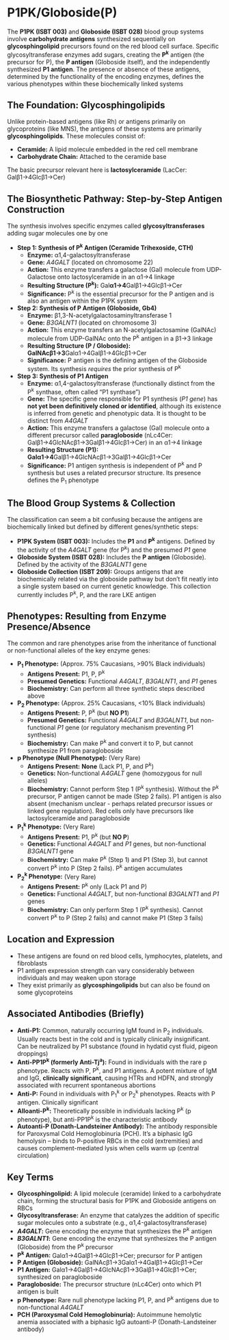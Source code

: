 # P1PK/Globoside(P) {-}

The **P1PK (ISBT 003)** and **Globoside (ISBT 028)** blood group systems involve **carbohydrate antigens** synthesized sequentially on **glycosphingolipid** precursors found on the red blood cell surface. Specific glycosyltransferase enzymes add sugars, creating the **P<sup>k</sup>** antigen (the precursor for P), the **P antigen** (Globoside itself), and the independently synthesized **P1 antigen**. The presence or absence of these antigens, determined by the functionality of the encoding enzymes, defines the various phenotypes within these biochemically linked systems

## **The Foundation: Glycosphingolipids** {-}

Unlike protein-based antigens (like Rh) or antigens primarily on glycoproteins (like MNS), the antigens of these systems are primarily **glycosphingolipids**. These molecules consist of:

*   **Ceramide:** A lipid molecule embedded in the red cell membrane
*   **Carbohydrate Chain:** Attached to the ceramide base

The basic precursor relevant here is **lactosylceramide** (LacCer: Galβ1→4Glcβ1→Cer)

## **The Biosynthetic Pathway: Step-by-Step Antigen Construction** {-}

The synthesis involves specific enzymes called **glycosyltransferases** adding sugar molecules one by one

*   **Step 1: Synthesis of P<sup>k</sup> Antigen (Ceramide Trihexoside, CTH)**
    *   **Enzyme:** α1,4-galactosyltransferase
    *   **Gene:** *A4GALT* (located on chromosome 22)
    *   **Action:** This enzyme transfers a galactose (Gal) molecule from UDP-Galactose onto lactosylceramide in an α1→4 linkage
    *   **Resulting Structure (P<sup>k</sup>):** Gal**α1→4**Galβ1→4Glcβ1→Cer
    *   **Significance:** P<sup>k</sup> is the essential precursor for the P antigen and is also an antigen within the P1PK system

*   **Step 2: Synthesis of P Antigen (Globoside, Gb4)**
    *   **Enzyme:** β1,3-N-acetylgalactosaminyltransferase 1
    *   **Gene:** *B3GALNT1* (located on chromosome 3)
    *   **Action:** This enzyme transfers an N-acetylgalactosamine (GalNAc) molecule from UDP-GalNAc onto the P<sup>k</sup> antigen in a β1→3 linkage
    *   **Resulting Structure (P / Globoside):** **GalNAcβ1→3**Galα1→4Galβ1→4Glcβ1→Cer
    *   **Significance:** P antigen is the defining antigen of the Globoside system. Its synthesis *requires* the prior synthesis of P<sup>k</sup>

*   **Step 3: Synthesis of P1 Antigen**
    *   **Enzyme:** α1,4-galactosyltransferase (functionally distinct from the P<sup>k</sup> synthase, often called "P1 synthase")
    *   **Gene:** The specific gene responsible for P1 synthesis (*P1 gene*) has **not yet been definitively cloned or identified**, although its existence is inferred from genetic and phenotypic data. It is thought to be distinct from *A4GALT*
    *   **Action:** This enzyme transfers a galactose (Gal) molecule onto a different precursor called **paragloboside** (nLc4Cer: Galβ1→4GlcNAcβ1→3Galβ1→4Glcβ1→Cer) in an α1→4 linkage
    *   **Resulting Structure (P1):** **Galα1→4**Galβ1→4GlcNAcβ1→3Galβ1→4Glcβ1→Cer
    *   **Significance:** P1 antigen synthesis is independent of P<sup>k</sup> and P synthesis but uses a related precursor structure. Its presence defines the P<sub>1</sub> phenotype

## **The Blood Group Systems & Collection** {-}

The classification can seem a bit confusing because the antigens are biochemically linked but defined by different genes/synthetic steps:

*   **P1PK System (ISBT 003):** Includes the **P1** and **P<sup>k</sup>** antigens. Defined by the activity of the *A4GALT* gene (for P<sup>k</sup>) and the presumed *P1* gene
*   **Globoside System (ISBT 028):** Includes the **P antigen** (Globoside). Defined by the activity of the *B3GALNT1* gene
*   **Globoside Collection (ISBT 209):** Groups antigens that are biochemically related via the globoside pathway but don't fit neatly into a single system based on current genetic knowledge. This collection currently includes P<sup>k</sup>, P, and the rare LKE antigen

## **Phenotypes: Resulting from Enzyme Presence/Absence** {-}

The common and rare phenotypes arise from the inheritance of functional or non-functional alleles of the key enzyme genes:

*  **P<sub>1</sub> Phenotype:** (Approx. 75% Caucasians, >90% Black individuals)
    *   **Antigens Present:** P1, P, P<sup>k</sup>
    *   **Presumed Genetics:** Functional *A4GALT*, *B3GALNT1*, and *P1* genes
    *   **Biochemistry:** Can perform all three synthetic steps described above

*  **P<sub>2</sub> Phenotype:** (Approx. 25% Caucasians, <10% Black individuals)
    *   **Antigens Present:** P, P<sup>k</sup> (but **NO P1**)
    *   **Presumed Genetics:** Functional *A4GALT* and *B3GALNT1*, but non-functional *P1* gene (or regulatory mechanism preventing P1 synthesis)
    *   **Biochemistry:** Can make P<sup>k</sup> and convert it to P, but cannot synthesize P1 from paragloboside

*  **p Phenotype (Null Phenotype):** (Very Rare)
    *   **Antigens Present:** **None** (Lack P1, P, and P<sup>k</sup>)
    *   **Genetics:** Non-functional *A4GALT* gene (homozygous for null alleles)
    *   **Biochemistry:** Cannot perform Step 1 (P<sup>k</sup> synthesis). Without the P<sup>k</sup> precursor, P antigen cannot be made (Step 2 fails). P1 antigen is also absent (mechanism unclear - perhaps related precursor issues or linked gene regulation). Red cells only have precursors like lactosylceramide and paragloboside

*  **P<sub>1</sub><sup>k</sup> Phenotype:** (Very Rare)
    *   **Antigens Present:** P1, P<sup>k</sup> (but **NO P**)
    *   **Genetics:** Functional *A4GALT* and *P1* genes, but non-functional *B3GALNT1* gene
    *   **Biochemistry:** Can make P<sup>k</sup> (Step 1) and P1 (Step 3), but cannot convert P<sup>k</sup> into P (Step 2 fails). P<sup>k</sup> antigen accumulates

*  **P<sub>2</sub><sup>k</sup> Phenotype:** (Very Rare)
    *   **Antigens Present:** P<sup>k</sup> only (Lack P1 and P)
    *   **Genetics:** Functional *A4GALT*, but non-functional *B3GALNT1* and *P1* genes
    *   **Biochemistry:** Can only perform Step 1 (P<sup>k</sup> synthesis). Cannot convert P<sup>k</sup> to P (Step 2 fails) and cannot make P1 (Step 3 fails)

## **Location and Expression** {-}

*   These antigens are found on red blood cells, lymphocytes, platelets, and fibroblasts
*   P1 antigen expression strength can vary considerably between individuals and may weaken upon storage
*   They exist primarily as **glycosphingolipids** but can also be found on some glycoproteins

## **Associated Antibodies (Briefly)** {-}

*   **Anti-P1:** Common, naturally occurring IgM found in P<sub>2</sub> individuals. Usually reacts best in the cold and is typically clinically insignificant. Can be neutralized by P1 substance (found in hydatid cyst fluid, pigeon droppings)
*   **Anti-PP1P<sup>k</sup> (formerly Anti-Tj<sup>a</sup>):** Found in individuals with the rare p phenotype. Reacts with P, P<sup>k</sup>, and P1 antigens. A potent mixture of IgM and IgG, **clinically significant**, causing HTRs and HDFN, and strongly associated with recurrent spontaneous abortions
*   **Anti-P:** Found in individuals with P<sub>1</sub><sup>k</sup> or P<sub>2</sub><sup>k</sup> phenotypes. Reacts with P antigen. Clinically significant
*   **Alloanti-P<sup>k</sup>:** Theoretically possible in individuals lacking P<sup>k</sup> (p phenotype), but anti-PP1P<sup>k</sup> is the characteristic antibody
*   **Autoanti-P (Donath-Landsteiner Antibody):** The antibody responsible for Paroxysmal Cold Hemoglobinuria (PCH). It's a biphasic IgG hemolysin – binds to P-positive RBCs in the cold (extremities) and causes complement-mediated lysis when cells warm up (central circulation)

## **Key Terms** {-}

*   **Glycosphingolipid:** A lipid molecule (ceramide) linked to a carbohydrate chain, forming the structural basis for P1PK and Globoside antigens on RBCs
*   **Glycosyltransferase:** An enzyme that catalyzes the addition of specific sugar molecules onto a substrate (e.g., α1,4-galactosyltransferase)
*   ***A4GALT*:** Gene encoding the enzyme that synthesizes the P<sup>k</sup> antigen
*   ***B3GALNT1*:** Gene encoding the enzyme that synthesizes the P antigen (Globoside) from the P<sup>k</sup> precursor
*   **P<sup>k</sup> Antigen:** Galα1→4Galβ1→4Glcβ1→Cer; precursor for P antigen
*   **P Antigen (Globoside):** GalNAcβ1→3Galα1→4Galβ1→4Glcβ1→Cer
*   **P1 Antigen:** Galα1→4Galβ1→4GlcNAcβ1→3Galβ1→4Glcβ1→Cer; synthesized on paragloboside
*   **Paragloboside:** The precursor structure (nLc4Cer) onto which P1 antigen is built
*   **p Phenotype:** Rare null phenotype lacking P1, P, and P<sup>k</sup> antigens due to non-functional *A4GALT*
*   **PCH (Paroxysmal Cold Hemoglobinuria):** Autoimmune hemolytic anemia associated with a biphasic IgG autoanti-P (Donath-Landsteiner antibody)
